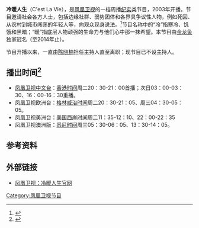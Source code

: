 {{In-progress_tvshow|冷暖人生}}
{{提示|冷暖人间}}
{{电视节目信息框
| 名称      = 冷暖人生
| 英文名称  = C'est La Vie
| 图片      = [[File:冷暖人生.jpg|300px]]
| 图说      = 
| 类型      = [[纪实|纪实]]
| 原创      = [[凤凰卫视|凤凰卫视]]
| 主持      = 无
| 国家      = {{HK}}
| 语言      = [[普通话|普通话]]
| 字幕      = [[繁体中文|繁体中文]] 
| 标语      = 
| 集数      = 约500
| 每集长度  = 35分钟（含广告）
| 制作公司  = [[凤凰卫视|凤凰卫视]]
| 电视网    = [[凤凰卫视中文台|凤凰卫视中文台]]、欧洲台、美洲台、澳洲版
| 图像制式  = [[SDTV|SDTV]]、[[HDTV|HDTV]]（2014年起高标清同步广播）
| 播出国家  = {{HK}}
| 开始      = 2003年
| 结束      = 至今
| 前作      = 
| 官方网站  = http://phtv.ifeng.com/program/lnrs/
}}
{{UTC+8}}
'''冷暖人生'''（C'est La Vie），是[[凤凰卫视|凤凰卫视]]的一档周播[[纪实|纪实]]类节目，2003年开播。节目邀请社会各方人士，包括边缘社群、弱势团体和各界具争议性人物，例如死囚、从农村到城市闯荡的年轻人等，向观众现身说法。<ref>{{Cite web |url=http://v.ifeng.com/vlist/tv/lnrs/all/0/1/detail.shtml |title=节目简介 |accessdate=2014-07-12 |archive-date=2014-07-14 |archive-url=https://web.archive.org/web/20140714212336/http://v.ifeng.com/vlist/tv/lnrs/all/0/1/detail.shtml |dead-url=no }}</ref>节目名称中的“冷”指寒冷、饥饿和黑暗；“暖”指底层人物顽强的生命力与他们心中那一抹希望。本节目由[[益海嘉里#食用油及米面制品|金龙鱼]]独家冠名（至2014年止）。

节目开播以来，一直由[[陈晓楠|陈晓楠]]担任主持人直至离职；现节目已不设主持人。

==播出时间<ref>{{Cite web |url=http://phtv.ifeng.com/epg/ |title=节目单 |accessdate=2014-07-12 |archive-date=2013-07-14 |archive-url=https://web.archive.org/web/20130714052031/http://phtv.ifeng.com/epg/ |dead-url=yes }}</ref>==
*[[凤凰卫视中文台|凤凰卫视中文台]]：[[香港时间|香港时间]]周二20：30-21：00首播；次日03：00-03：30、16：00-16：30重播。
*凤凰卫视欧洲台：[[格林威治时间|格林威治时间]]周二20：30-21：05、周三04：30-05：05。
*凤凰卫视美洲台：[[美国西岸时间|美国西岸时间]]周二11：35-12：10、22：00-22：35
*凤凰卫视澳洲版：[[悉尼时间|悉尼时间]]周三05：30-06：05、13：30-14：05。

==参考资料==
{{reflist}}

==外部链接==
*[http://phtv.ifeng.com/program/lnrs/ 凤凰卫视：冷暖人生官网]{{Wayback|url=http://phtv.ifeng.com/program/lnrs/ |date=20140625121424 }}

[[Category:凤凰卫视节目|Category:凤凰卫视节目]]